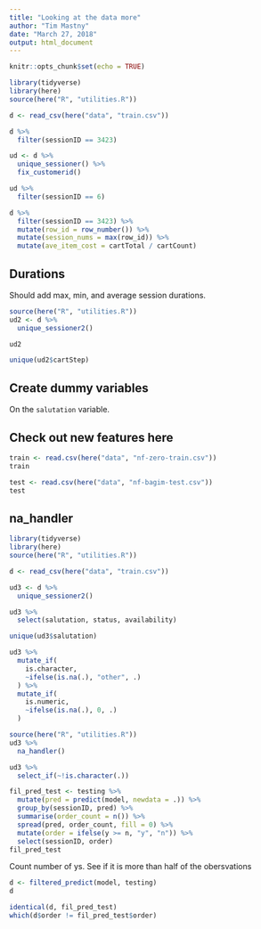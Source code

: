 ```yaml
---
title: "Looking at the data more"
author: "Tim Mastny"
date: "March 27, 2018"
output: html_document
---
```


```r
knitr::opts_chunk$set(echo = TRUE)
```


```r
library(tidyverse)
library(here)
source(here("R", "utilities.R"))

d <- read_csv(here("data", "train.csv"))
```

```r
d %>%
  filter(sessionID == 3423)
```

```r
ud <- d %>%
  unique_sessioner() %>%
  fix_customerid()
```

```r
ud %>%
  filter(sessionID == 6)
```

```r
d %>%
  filter(sessionID == 3423) %>%
  mutate(row_id = row_number()) %>%
  mutate(session_nums = max(row_id)) %>%
  mutate(ave_item_cost = cartTotal / cartCount)
```

## Durations

Should add max, min, and average session durations.

```r
source(here("R", "utilities.R"))
ud2 <- d %>%
  unique_sessioner2()
```

```r
ud2
```

```r
unique(ud2$cartStep)
```


## Create dummy variables

On the `salutation` variable.


## Check out new features here

```r
train <- read.csv(here("data", "nf-zero-train.csv"))
train
```

```r
test <- read.csv(here("data", "nf-bagim-test.csv"))
test
```


## na_handler

```r
library(tidyverse)
library(here)
source(here("R", "utilities.R"))

d <- read_csv(here("data", "train.csv"))
```

```r
ud3 <- d %>%
  unique_sessioner2()
```

```r
ud3 %>%
  select(salutation, status, availability)
```

```r
unique(ud3$salutation)
```


```r
ud3 %>%
  mutate_if(
    is.character,
    ~ifelse(is.na(.), "other", .)
  ) %>%
  mutate_if(
    is.numeric,
    ~ifelse(is.na(.), 0, .)
  )
```

```r
source(here("R", "utilities.R"))
ud3 %>%
  na_handler()
```



```r
ud3 %>%
  select_if(~!is.character(.))
```

```r
fil_pred_test <- testing %>%
  mutate(pred = predict(model, newdata = .)) %>%
  group_by(sessionID, pred) %>%
  summarise(order_count = n()) %>%
  spread(pred, order_count, fill = 0) %>%
  mutate(order = ifelse(y >= n, "y", "n")) %>%
  select(sessionID, order)
fil_pred_test
```
Count number of ys. See if it is more than half of the obersvations

```r
d <- filtered_predict(model, testing)
d
```

```r
identical(d, fil_pred_test)
which(d$order != fil_pred_test$order)
```










